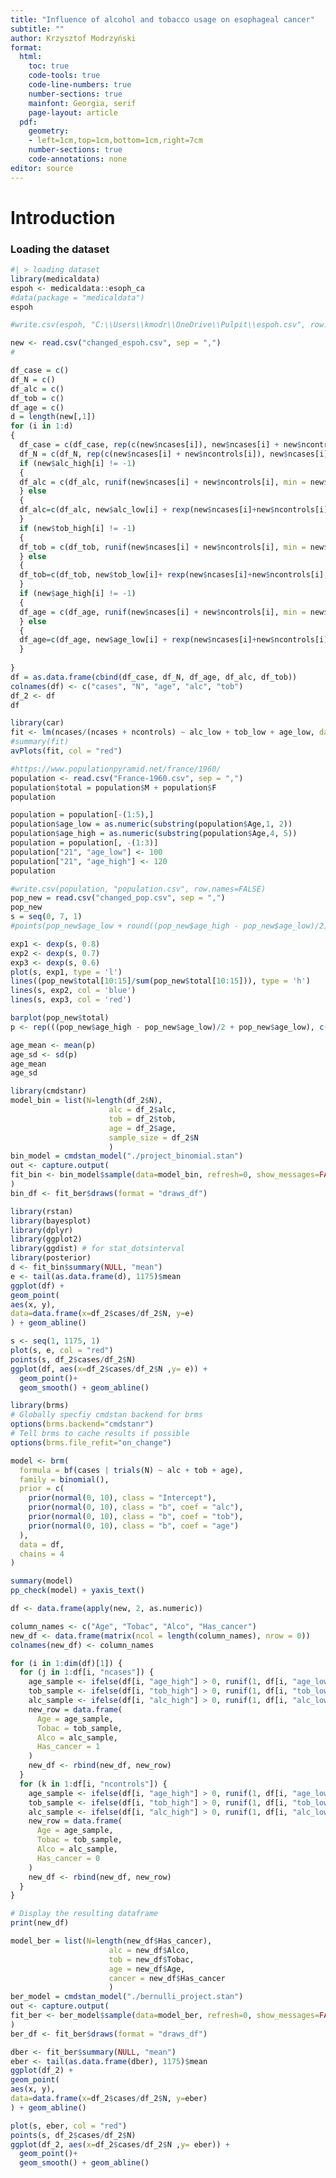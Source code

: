 ---
title: "Influence of alcohol and tobacco usage on esophageal cancer"
subtitle: ""
author: Krzysztof Modrzyński
format: 
  html:
    toc: true
    code-tools: true
    code-line-numbers: true  
    number-sections: true
    mainfont: Georgia, serif
    page-layout: article
  pdf:  
    geometry:
    - left=1cm,top=1cm,bottom=1cm,right=7cm
    number-sections: true
    code-annotations: none
editor: source
---

# Introduction

### Loading the dataset

```{r}
#| > loading dataset
library(medicaldata)
espoh <- medicaldata::esoph_ca
#data(package = "medicaldata")
espoh
```

```{r}
#write.csv(espoh, "C:\\Users\\kmodr\\OneDrive\\Pulpit\\espoh.csv", row.names=FALSE)
```

```{r}
new <- read.csv("changed_espoh.csv", sep = ",")
#

df_case = c()
df_N = c()
df_alc = c()
df_tob = c()
df_age = c()
d = length(new[,1])
for (i in 1:d)
{
  df_case = c(df_case, rep(c(new$ncases[i]), new$ncases[i] + new$ncontrols[i]))
  df_N = c(df_N, rep(c(new$ncases[i] + new$ncontrols[i]), new$ncases[i] + new$ncontrols[i]))
  if (new$alc_high[i] != -1)
  {
  df_alc = c(df_alc, runif(new$ncases[i] + new$ncontrols[i], min = new$alc_low[i], max = new$alc_high[i]))
  } else
  {
  df_alc=c(df_alc, new$alc_low[i] + rexp(new$ncases[i]+new$ncontrols[i], 0.01))
  }
  if (new$tob_high[i] != -1)
  {
  df_tob = c(df_tob, runif(new$ncases[i] + new$ncontrols[i], min = new$tob_low[i], max = new$tob_high[i]))
  } else
  {
  df_tob=c(df_tob, new$tob_low[i]+ rexp(new$ncases[i]+new$ncontrols[i], 0.01))
  }
  if (new$age_high[i] != -1)
  {
  df_age = c(df_age, runif(new$ncases[i] + new$ncontrols[i], min = new$age_low[i], max = new$age_high[i]))
  } else
  {
  df_age=c(df_age, new$age_low[i] + rexp(new$ncases[i]+new$ncontrols[i], 0.7) * 5)
  }
  
}
df = as.data.frame(cbind(df_case, df_N, df_age, df_alc, df_tob))
colnames(df) <- c("cases", "N", "age", "alc", "tob")
df_2 <- df
df
```

```{r}
library(car)
fit <- lm(ncases/(ncases + ncontrols) ~ alc_low + tob_low + age_low, data = new)
#summary(fit)
avPlots(fit, col = "red")
```

```{r}
#https://www.populationpyramid.net/france/1960/
population <- read.csv("France-1960.csv", sep = ",")
population$total = population$M + population$F
population
```


```{r}
population = population[-(1:5),]
population$age_low = as.numeric(substring(population$Age,1, 2))
population$age_high = as.numeric(substring(population$Age,4, 5))
population = population[, -(1:3)]
population["21", "age_low"] <- 100
population["21", "age_high"] <- 120
population
```


```{r}
#write.csv(population, "population.csv", row.names=FALSE)
pop_new = read.csv("changed_pop.csv", sep = ",")
pop_new
s = seq(0, 7, 1)
#points(pop_new$age_low + round((pop_new$age_high - pop_new$age_low)/2), pop_new$total/ sum(pop_new$total), col = 'red')

exp1 <- dexp(s, 0.8)
exp2 <- dexp(s, 0.7)
exp3 <- dexp(s, 0.6)
plot(s, exp1, type = 'l')
lines((pop_new$total[10:15]/sum(pop_new$total[10:15])), type = 'h')
lines(s, exp2, col = 'blue')
lines(s, exp3, col = 'red')
```


```{r}
barplot(pop_new$total)
p <- rep(((pop_new$age_high - pop_new$age_low)/2 + pop_new$age_low), c(pop_new$total))

age_mean <- mean(p)
age_sd <- sd(p)
age_mean
age_sd
```

```{r}
library(cmdstanr)
model_bin = list(N=length(df_2$N),
                      alc = df_2$alc,
                      tob = df_2$tob,
                      age = df_2$age,
                      sample_size = df_2$N
                      )
bin_model = cmdstan_model("./project_binomial.stan")
out <- capture.output(
fit_bin <- bin_model$sample(data=model_bin, refresh=0, show_messages=FALSE, iter_sampling = 400)
)
bin_df <- fit_ber$draws(format = "draws_df")
```

```{r}
library(rstan)
library(bayesplot)
library(dplyr)
library(ggplot2)
library(ggdist) # for stat_dotsinterval
library(posterior)
d <- fit_bin$summary(NULL, "mean")
e <- tail(as.data.frame(d), 1175)$mean
ggplot(df) +
geom_point(
aes(x, y),
data=data.frame(x=df_2$cases/df_2$N, y=e)
) + geom_abline()

```




```{r}
s <- seq(1, 1175, 1)
plot(s, e, col = "red")
points(s, df_2$cases/df_2$N)
ggplot(df, aes(x=df_2$cases/df_2$N ,y= e)) +   
  geom_point()+   
  geom_smooth() + geom_abline()
```
```{r}
library(brms)
# Globally specfiy cmdstan backend for brms
options(brms.backend="cmdstanr")
# Tell brms to cache results if possible
options(brms.file_refit="on_change")

model <- brm(
  formula = bf(cases | trials(N) ~ alc + tob + age),
  family = binomial(),
  prior = c(
    prior(normal(0, 10), class = "Intercept"),
    prior(normal(0, 10), class = "b", coef = "alc"),
    prior(normal(0, 10), class = "b", coef = "tob"),
    prior(normal(0, 10), class = "b", coef = "age")
  ),
  data = df,
  chains = 4
)

```

```{r}
summary(model)
pp_check(model) + yaxis_text()

```

```{r}
df <- data.frame(apply(new, 2, as.numeric))

column_names <- c("Age", "Tobac", "Alco", "Has_cancer")
new_df <- data.frame(matrix(ncol = length(column_names), nrow = 0))
colnames(new_df) <- column_names

for (i in 1:dim(df)[1]) {
  for (j in 1:df[i, "ncases"]) {
    age_sample <- ifelse(df[i, "age_high"] > 0, runif(1, df[i, "age_low"], df[i, "age_high"]), rexp(1, rate = 0.7) + df[i, "age_low"])
    tob_sample <- ifelse(df[i, "tob_high"] > 0, runif(1, df[i, "tob_low"], df[i, "tob_high"]), rexp(1, rate = 0.01) + df[i, "tob_low"])
    alc_sample <- ifelse(df[i, "alc_high"] > 0, runif(1, df[i, "alc_low"], df[i, "alc_high"]), rexp(1, rate = 0.01) + df[i, "alc_low"])
    new_row = data.frame(
      Age = age_sample,
      Tobac = tob_sample,
      Alco = alc_sample,
      Has_cancer = 1
    )
    new_df <- rbind(new_df, new_row)
  }
  for (k in 1:df[i, "ncontrols"]) {
    age_sample <- ifelse(df[i, "age_high"] > 0, runif(1, df[i, "age_low"], df[i, "age_high"]), rexp(1, rate = 0.7) + df[i, "age_low"])
    tob_sample <- ifelse(df[i, "tob_high"] > 0, runif(1, df[i, "tob_low"], df[i, "tob_high"]), rexp(1, rate = 0.01) + df[i, "tob_low"])
    alc_sample <- ifelse(df[i, "alc_high"] > 0, runif(1, df[i, "alc_low"], df[i, "alc_high"]), rexp(1, rate = 0.01) + df[i, "alc_low"])
    new_row = data.frame(
      Age = age_sample,
      Tobac = tob_sample,
      Alco = alc_sample,
      Has_cancer = 0
    )
    new_df <- rbind(new_df, new_row)
  }
}

# Display the resulting dataframe
print(new_df)
```

```{r}
model_ber = list(N=length(new_df$Has_cancer),
                      alc = new_df$Alco,
                      tob = new_df$Tobac,
                      age = new_df$Age,
                      cancer = new_df$Has_cancer
                      )
ber_model = cmdstan_model("./bernulli_project.stan")
out <- capture.output(
fit_ber <- ber_model$sample(data=model_ber, refresh=0, show_messages=FALSE, iter_sampling = 400)
)
ber_df <- fit_ber$draws(format = "draws_df")
```
```{r}
dber <- fit_ber$summary(NULL, "mean")
eber <- tail(as.data.frame(dber), 1175)$mean
ggplot(df_2) +
geom_point(
aes(x, y),
data=data.frame(x=df_2$cases/df_2$N, y=eber)
) + geom_abline()
```


```{r}
plot(s, eber, col = "red")
points(s, df_2$cases/df_2$N)
ggplot(df_2, aes(x=df_2$cases/df_2$N ,y= eber)) +   
  geom_point()+   
  geom_smooth() + geom_abline()
```









